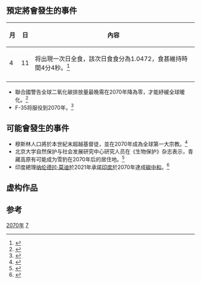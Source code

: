 {{noteTA
|G1=Astronomy
}}
{{年|2070}}

== 預定將會發生的事件 ==
{| class="wikitable"
|-
!月!!日!!內容
|-
| 4 || 11 || 将出現一次日全食，該次日食食分為1.0472，食甚維持時間4分4秒。<ref>{{cite web|url=https://eclipse.gsfc.nasa.gov/solar.html|title=NASA - Solar Eclipse Page|work=eclipse.gsfc.nasa.gov}}</ref>
|-
|}
* 聯合國警告全球二氧化碳排放量最晚需在2070年降為零，才能紓緩全球暖化。<ref>{{cite web|url=http://e-info.org.tw/node/103592|title=動作要快！ 聯合國：碳排放2070年必須為零|publisher=}}</ref>
* F-35将服役到2070年。<ref>{{cite web|url=http://www.chinatimes.com/realtimenews/20160326003706-260417|title=F-35將飛直到2070 年|first=|last=中時電子報|publisher=}}</ref>

== 可能會發生的事件 ==
* 穆斯林人口將於本世紀末超越基督徒，並在2070年成為全球第一大宗教。<ref>{{cite web|url=https://kairos.news/64943|title=調查：中國基督徒人數將成全球第一　伊斯蘭教將成世紀末最大宗教|date=2017-03-09|publisher=}}</ref>
* 北京大学自然保护与社会发展研究中心研究人员在《生物保护》杂志表示，青藏高原有可能成为雪豹在2070年后的居住地。<ref>{{cite web|url=http://news.sina.com.cn/c/2016-10-20/doc-ifxwzuci9214824.shtml|title=青藏高原或成为雪豹2070年后生存“庇护所”|work=news.sina.com.cn}}</ref>
* 印度總理[[纳伦德拉·莫迪|纳伦德拉·莫迪]]於2021年承諾[[印度|印度]]於2070年達成[[碳中和|碳中和]]。<ref>{{cite news |url=https://www.rfi.fr/cn/%E5%9B%BD%E9%99%85/20211101-%E5%87%BA%E4%BA%BA%E6%84%8F%E6%96%99-%E8%8E%AB%E8%BF%AA%E6%89%BF%E8%AF%BA-%E5%88%B02070%E5%B9%B4%EF%BC%8C%E5%8D%B0%E5%BA%A6%E5%B0%86%E5%AE%9E%E7%8E%B0%E5%87%80%E9%9B%B6%E7%A2%B3%E6%8E%92%E6%94%BE%E7%9B%AE%E6%A0%87 |title=出人意料！莫迪承诺：“到2070年，印度将实现净零碳排放目标” |publisher=RFI |date=2021-11-01}}</ref>

==虚构作品==

== 参考 ==
<references/>

[[Category:2070年|]]
[[Category:21世纪各年|7]]